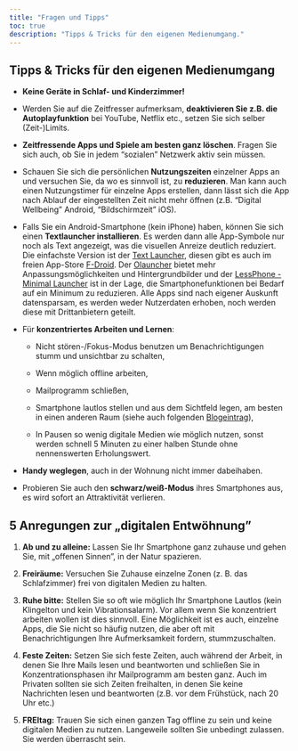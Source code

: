 ---
title: "Fragen und Tipps"
toc: true
description: "Tipps & Tricks für den eigenen Medienumgang."
---

## Tipps & Tricks für den eigenen Medienumgang

-   **Keine Geräte in Schlaf- und Kinderzimmer!**

-   Werden Sie auf die Zeitfresser aufmerksam, **deaktivieren Sie z.B. die Autoplayfunktion** bei YouTube, Netflix etc., setzen Sie sich selber (Zeit-)Limits.

-   **Zeitfressende Apps und Spiele am besten ganz löschen**. Fragen Sie sich auch, ob Sie in jedem "sozialen" Netzwerk aktiv sein müssen.

-   Schauen Sie sich die persönlichen **Nutzungszeiten** einzelner Apps an und versuchen Sie, da wo es sinnvoll ist, zu **reduzieren**. Man kann auch einen Nutzungstimer für einzelne Apps erstellen, dann lässt sich die App nach Ablauf der eingestellten Zeit nicht mehr öffnen (z.B. "Digital Wellbeing" Android, "Bildschirmzeit" iOS).

-   Falls Sie ein Android-Smartphone (kein iPhone) haben, können Sie sich einen **Textlauncher installieren**. Es werden dann alle App-Symbole nur noch als Text angezeigt, was die visuellen Anreize deutlich reduziert. Die einfachste Version ist der [Text Launcher](https://play.google.com/store/apps/details?id=ademar.textlauncher), diesen gibt es auch im freien App-Store [F-Droid](https://f-droid.org/de/packages/ademar.textlauncher/). Der [Olauncher](https://play.google.com/store/apps/details?id=app.olauncher) bietet mehr Anpassungsmöglichkeiten und Hintergrundbilder und der [LessPhone - Minimal Launcher](https://play.google.com/store/apps/details?id=me.aswinmohan.nophone) ist in der Lage, die Smartphonefunktionen bei Bedarf auf ein Minimum zu reduzieren. Alle Apps sind nach eigener Auskunft datensparsam, es werden weder Nutzerdaten erhoben, noch werden diese mit Drittanbietern geteilt.

-   Für **konzentriertes Arbeiten und Lernen**:

    -   Nicht stören-/Fokus-Modus benutzen um Benachrichtigungen stumm und unsichtbar zu schalten,

    -   Wenn möglich offline arbeiten,

    -   Mailprogramm schließen,

    -   Smartphone lautlos stellen und aus dem Sichtfeld legen, am besten in einen anderen Raum (siehe auch folgenden [Blogeintrag](/posts/230923-brain-drain-smartphone/)),

    -   In Pausen so wenig digitale Medien wie möglich nutzen, sonst werden schnell 5 Minuten zu einer halben Stunde ohne nennenswerten Erholungswert.

-   **Handy weglegen**, auch in der Wohnung nicht immer dabeihaben.

-   Probieren Sie auch den **schwarz/weiß-Modus** ihres Smartphones aus, es wird sofort an Attraktivität verlieren.

## 5 Anregungen zur „digitalen Entwöhnung"

1.  **Ab und zu alleine:** Lassen Sie Ihr Smartphone ganz zuhause und gehen Sie, mit „offenen Sinnen", in der Natur spazieren.

2.  **Freiräume:** Versuchen Sie Zuhause einzelne Zonen (z. B. das Schlafzimmer) frei von digitalen Medien zu halten.

3.  **Ruhe bitte:** Stellen Sie so oft wie möglich Ihr Smartphone Lautlos (kein Klingelton und kein Vibrationsalarm). Vor allem wenn Sie konzentriert arbeiten wollen ist dies sinnvoll. Eine Möglichkeit ist es auch, einzelne Apps, die Sie nicht so häufig nutzen, die aber oft mit Benachrichtigungen Ihre Aufmerksamkeit fordern, stummzuschalten.

4.  **Feste Zeiten:** Setzen Sie sich feste Zeiten, auch während der Arbeit, in denen Sie Ihre Mails lesen und beantworten und schließen Sie in Konzentrationsphasen ihr Mailprogramm am besten ganz. Auch im Privaten sollten sie sich Zeiten freihalten, in denen Sie keine Nachrichten lesen und beantworten (z.B. vor dem Frühstück, nach 20 Uhr etc.)

5.  **FREItag:** Trauen Sie sich einen ganzen Tag offline zu sein und keine digitalen Medien zu nutzen. Langeweile sollten Sie unbedingt zulassen. Sie werden überrascht sein.
